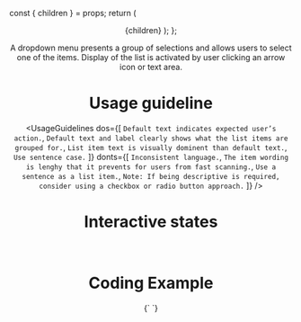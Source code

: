 

  const { children } = props;
  return (
    <Layout>
      <Header title="Dropdown menus" stability="Alpha" />
      <Wrapper>{children}</Wrapper>
    </Layout>
  );
};

A dropdown menu presents a group of selections and allows users to select one of the items. Display of the list is activated by user clicking an arrow icon or text area.

<ImageSource src="dropdowns/dropdown.png" alt="Dropdown menu" />

# Usage guideline

<UsageGuidelines
  dos={[
    `Default text indicates expected user’s action.`,
    `Default text and label clearly shows what the list items are grouped for.`,
    `List item text is visually dominent than default text.`,
    `Use sentence case.`
  ]}
  donts={[
    `Inconsistent language.`,
    `The item wording is lenghy that it prevents for users from fast scanning.`,
    `Use a sentence as a list item.`,
    `Note: If being descriptive is required, consider using a checkbox or radio button approach.`
  ]}
/>

# Interactive states

<ImageSource src="dropdowns/interactive_states.png" alt="Interactive states" />

<br />


# Coding Example



<Playground scope={{Counter}}>
{`
  <Counter start={200} />
`}
</Playground>


<br/>
<br/>
